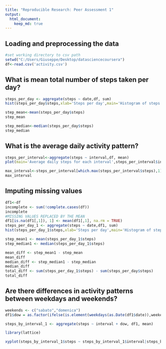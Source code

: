 ---
title: "Reproducible Research: Peer Assessment 1"
output: 
  html_document:
    keep_md: true
---
## Loading and preprocessing the data

```{r}
#set working directory to csv path
setwd("C:/Users/Giuseppe/Desktop/datasciencecoursera")
df<-read.csv('activity.csv')

```

## What is mean total number of steps taken per day?

```{r}
steps_per_day <- aggregate(steps ~ date,df, sum)
hist(steps_per_day$steps,xlab='Steps per day',main='Histogram of steps per day')

step_mean<-mean(steps_per_day$steps)
step_mean

step_median<-median(steps_per_day$steps)
step_median
```
## What is the average daily activity pattern?
```{r}
steps_per_interval<-aggregate(steps ~ interval,df, mean)
plot(main='Average daily steps for each interval',steps_per_interval$interval,steps_per_interval$steps,type='l')

max_interval<-steps_per_interval[which.max(steps_per_interval$steps),1]
max_interval
```
## Imputing missing values
```{r}
df1<-df
incomplete <- sum(!complete.cases(df))
incomplete
#MISSING VALUES REPLACED BY THE MEAN
df1[is.na(df1[,1]), 1] <- mean(df1[,1], na.rm = TRUE)
steps_per_day_1 <- aggregate(steps ~ date,df1, sum)
hist(steps_per_day_1$steps,xlab='Steps per day',main='Histogram of steps per day')

step_mean1 <- mean(steps_per_day_1$steps)
step_median1 <- median(steps_per_day_1$steps)

mean_diff <- step_mean1 - step_mean
mean_diff
median_diff <- step_median1 - step_median
median_diff
total_diff <- sum(steps_per_day_1$steps) - sum(steps_per_day$steps)
total_diff
```
## Are there differences in activity patterns between weekdays and weekends?
```{r}



weekends <- c("sabato","domenica")
df1$dow = as.factor(ifelse(is.element(weekdays(as.Date(df1$date)),weekends), "Weekend","Weekday"))

steps_by_interval_1 <- aggregate(steps ~ interval + dow, df1, mean)

library(lattice)

xyplot(steps_by_interval_1$steps ~ steps_by_interval_1$interval|steps_by_interval_1$dow, main="Average Steps per Day by Interval",xlab="Interval", ylab="Steps",layout=c(1,2), type="l")
```